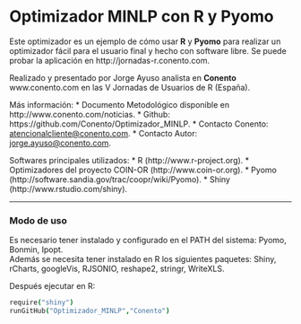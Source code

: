 Optimizador MINLP con R y Pyomo
========================================================
Este optimizador es un ejemplo de cómo usar **R** y **Pyomo** para realizar un optimizador fácil para el usuario final y hecho con software libre. Se puede probar la aplicación en http://jornadas-r.conento.com. 

Realizado y presentado por Jorge Ayuso analista en **Conento** www.conento.com en las V Jornadas de Usuarios de R (España).


Más información:
* Documento Metodológico disponible en http://www.conento.com/noticias.
* Github: https://github.com/Conento/Optimizador_MINLP.
* Contacto Conento: [atencionalcliente@conento.com](mailto:atencionalcliente@conento.com).
* Contacto Autor: [jorge.ayuso@conento.com](mailto:jorge.ayuso@conento.com).

Softwares principales utilizados:
* R (http://www.r-project.org).
* Optimizadores del proyecto COIN-OR (http://www.coin-or.org).
* Pyomo (http://software.sandia.gov/trac/coopr/wiki/Pyomo).
* Shiny (http://www.rstudio.com/shiny).

******
### Modo de uso
Es necesario tener instalado y configurado en el PATH del sistema: Pyomo, Bonmin, Ipopt.  
Además se necesita tener instalado en R los siguientes paquetes: Shiny, rCharts, googleVis, RJSONIO, reshape2, stringr, WriteXLS.  

Después ejecutar en R:

```coffee
require("shiny")
runGitHub("Optimizador_MINLP","Conento")
```

